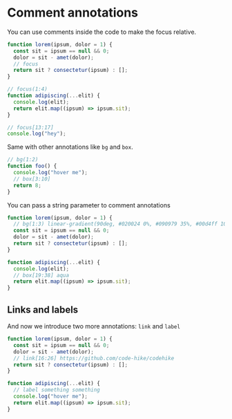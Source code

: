 # Comment annotations

You can use comments inside the code to make the focus relative.

```js
function lorem(ipsum, dolor = 1) {
  const sit = ipsum == null && 0;
  dolor = sit - amet(dolor);
  // focus
  return sit ? consectetur(ipsum) : [];
}

// focus(1:4)
function adipiscing(...elit) {
  console.log(elit);
  return elit.map((ipsum) => ipsum.sit);
}

// focus[13:17]
console.log("hey");
```

Same with other annotations like `bg` and `box`.

```js
// bg(1:2)
function foo() {
  console.log("hover me");
  // box[3:10]
  return 8;
}
```

You can pass a string parameter to comment annotations

```js index.js
function lorem(ipsum, dolor = 1) {
  // bg(1:3) linear-gradient(90deg, #020024 0%, #090979 35%, #00d4ff 100%)
  const sit = ipsum == null && 0;
  dolor = sit - amet(dolor);
  return sit ? consectetur(ipsum) : [];
}

function adipiscing(...elit) {
  console.log(elit);
  // box[19:38] aqua
  return elit.map((ipsum) => ipsum.sit);
}
```

## Links and labels

And now we introduce two more annotations: `link` and `label`

```js focus=4,8
function lorem(ipsum, dolor = 1) {
  const sit = ipsum == null && 0;
  dolor = sit - amet(dolor);
  // link[16:26] https://github.com/code-hike/codehike
  return sit ? consectetur(ipsum) : [];
}

function adipiscing(...elit) {
  // label something something
  console.log("hover me");
  return elit.map((ipsum) => ipsum.sit);
}
```
